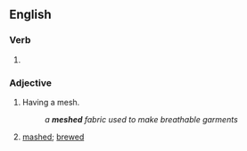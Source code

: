 {{also|Meshed}}
==English==

===Verb===
{{head|en|verb form}}

# {{en-past of|mesh}}

===Adjective===
{{en-adj|-}}

# Having a mesh.
#: ''a '''meshed''' fabric used to make breathable garments''
# {{lb|en|obsolete}} [[mash]]ed; [[brew]]ed
#: {{rfquotek|Shakespeare}}

{{Webster 1913}}